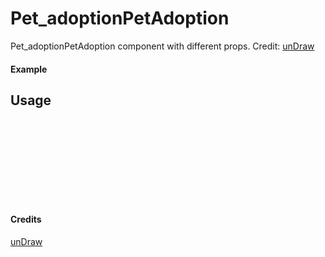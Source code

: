 
<Meta of={Pet_adoptionPetAdoption} title="unDraw/Pet_adoptionPetAdoption" />

# Pet_adoptionPetAdoption

Pet_adoptionPetAdoption component with different props.
Credit: [unDraw](https://undraw.co/illustrations)

#### Example

<Canvas of={Pet_adoptionPetAdoption.Primary} />

## Usage

```ts
import { Pet_adoptionPetAdoption } from "yadl-ui";

const Example = () => {
  return (
      <Pet_adoptionPetAdoption />
  );
};

export default Example;
```

#### Credits
[unDraw](https://undraw.co/illustrations)
